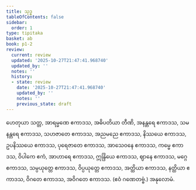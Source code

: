 ```yaml
---
title: သုဒ္ဓ
tableOfContents: false
sidebar:
  order: 1
type: tipitaka
basket: ab
book: p1-2
review:
  current: review
  updated: '2025-10-27T21:47:41.968740'
  updated_by: ''
  notes: ''
  history:
  - state: review
    date: '2025-10-27T21:47:41.968740'
    updated_by: ''
    notes: ''
    previous_state: draft
---
```



<ReviewStatus review={frontmatter.review} showDetails={true} />

<HypothesisAnnotation frontmatter={frontmatter} />

<DynamicBreadcrumb />

<Division number="69" book="p1-2" e="ch" v="37" p="210">

<Paragraph number="1255" book="p1-2">
ဟေတုယာ သတ္တ, အာရမ္မဏေ ဧကာဒသ, အဓိပတိယာ တီဏိ, အနန္တရေ ဧကာဒသ, သမနန္တရေ ဧကာဒသ, သဟဇာတေ ဧကာဒသ, အညမညေ ဧကာဒသ, နိဿယေ ဧကာဒသ, ဥပနိဿယေ ဧကာဒသ, ပုရေဇာတေ ဧကာဒသ, အာသေဝနေ ဧကာဒသ, ကမ္မေ ဧကာဒသ, ဝိပါကေ ဧကံ, အာဟာရေ ဧကာဒသ, ဣန္ဒြိယေ ဧကာဒသ, ဈာနေ ဧကာဒသ, မဂ္ဂေ ဧကာဒသ, သမ္ပယုတ္တေ ဧကာဒသ, ဝိပ္ပယုတ္တေ ဧကာဒသ, အတ္ထိယာ ဧကာဒသ, နတ္ထိယာ ဧကာဒသ, ဝိဂတေ ဧကာဒသ, အဝိဂတေ ဧကာဒသ. (ဧဝံ ဂဏေတဗ္ဗံ.)

</Paragraph>
</Division>

<Paragraph number="1256" type="center" book="p1-2">
အနုလောမံ.
</Paragraph>